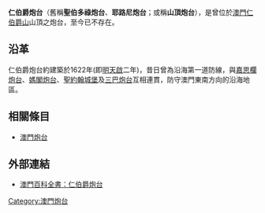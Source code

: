 '''仁伯爵炮台'''（舊稱'''聖伯多祿炮台'''、'''耶路尼炮台'''；或稱'''山頂炮台'''），是曾位於[[澳門|澳門]][[仁伯爵山|仁伯爵山]]山頂之炮台，至今已不存在。

==沿革==
仁伯爵炮台約建築於1622年(即[[明|明]][[天啟|天啟]]二年)，昔日曾為沿海第一道防線，與[[嘉思欄炮台|嘉思欄炮台]]、[[媽閣炮台|媽閣炮台]]、[[聖約翰城堡|聖約翰城堡]]及[[三巴炮台|三巴炮台]]互相連貫，防守澳門東南方向的沿海地區。 

==相關條目==
* [[澳門炮台|澳門炮台]]

==外部連結==
* [https://web.archive.org/web/20050215060605/http://www.macaudata.com/macauweb/Encyclopedia/html/13602.htm 澳門百科全書：仁伯爵炮台]

[[Category:澳門炮台|Category:澳門炮台]]